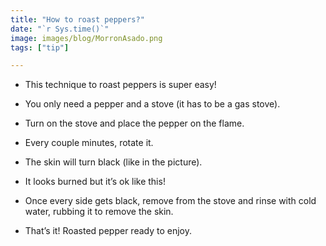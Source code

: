```yaml
---
title: "How to roast peppers?"
date: "`r Sys.time()`"
image: images/blog/MorronAsado.png
tags: ["tip"]

---
```


- This technique to roast peppers is super easy!

- You only need a pepper and a stove (it has to be a gas stove).

- Turn on the stove and place the pepper on the flame.

- Every couple minutes, rotate it.

- The skin will turn black (like in the picture).

- It looks burned but it's ok like this!

- Once every side gets black, remove from the stove and rinse with cold water, rubbing it to remove the skin.

- That's it! Roasted pepper ready to enjoy.